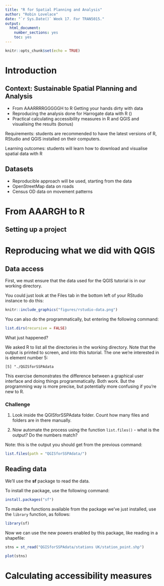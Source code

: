 ```yaml
---
title: "R for Spatial Planning and Analysis"
author: "Robin Lovelace"
date: "`r Sys.Date()` Week 17. For TRAN5015."
output: 
  html_document: 
    number_sections: yes
    toc: yes
---
```


```r
knitr::opts_chunk$set(echo = TRUE)
```

# Introduction

## Context: Sustainable Spatial Planning and Analysis

- From AAARRRRGGGGGH to R Getting your hands dirty with data
- Reproducing the analysis done for Harrogate data with R ()
- Practical calculating accessibility measures in R and QGIS and visualising the results (bonus)

Requirements: students are recommended to have the latest versions of R, RStudio and QGIS installed on their computers.

Learning outcomes: students will learn how to download and visualise spatial data with R

## Datasets

- Reproducible approach will be used, starting from the data
- OpenStreetMap data on roads
- Census OD data on movement patterns

# From AAARGH to R

## Setting up a project

# Reproducing what we did with QGIS

## Data access

First, we must ensure that the data used for the QGIS tutorial is in our working directory.

You could just look at the Files tab in the bottom left of your RStudio instance to do this:


```r
knitr::include_graphics("figures/rstudio-data.png")
```

You can also do the programmatically, but entering the following command:

```r
list.dirs(recursive = FALSE)
```

What just happened?

We asked R to list all the directories in the working directory. Note that the output is printed to screen, and into this tutorial. The one we're interested in is element number 5:

```
[5] "./QGISforSSPAdata
```

This exercise demonstrates the difference between a graphical user interface and doing things programmatically. Both work. But the programming way is more precise, but potentially more confusing if you're new to R.

### Challenge

1. Look inside the QGISforSSPAdata folder. Count how many files and folders are in there manually.

2. Now automate the process using the function `list.files()` - what is the output? Do the numbers match?

Note: this is the output you should get from the previous command:

```r
list.files(path = "QGISforSSPAdata/")
```

## Reading data

We'll use the **sf** package to read the data.

To install the package, use the following command:

```r
install.packages("sf")
```

To make the functions available from the package we've just installed, use the `library` function, as follows:

```r
library(sf)
```

Now we can use the new powers enabled by this package, like reading in a shapefile:

```r
stns = st_read("QGISforSSPAdata/stations UK/station_point.shp")
```

```r
plot(stns)
```


# Calculating accessibility measures



